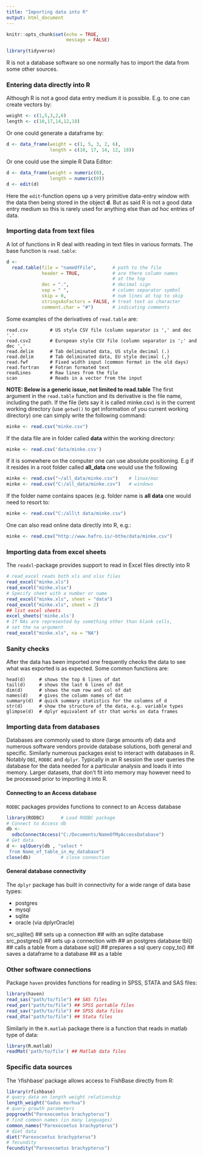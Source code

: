 ```yaml
---
title: "Importing data into R"
output: html_document
---
```


```r
knitr::opts_chunk$set(echo = TRUE, 
                      message = FALSE)
```

```r
library(tidyverse)
```

R is not a database software so one normally has to import the data from some other sources.

### Entering data directly into R

Although R is not a good data entry medium it is possible. E.g. to one can create vectors by:

```r
weight <- c(1,5,3,2,6)
length <- c(10,17,14,12,18)
```
Or one could generate a dataframe by:
```r
d <- data_frame(weight = c(1, 5, 3, 2, 6),
                length = c(10, 17, 14, 12, 18))
```

Or one could use the simple R Data Editor:
```r
d <- data_frame(weight = numeric(0),
                length = numeric(0))
d <- edit(d)
```

Here the `edit`-function opens up a very primitive data-entry window with the data then being stored in the object __d__. But as said R is not a good data entry medium so this is rarely used for anything else than _ad hoc_ entries of data.

### Importing data from text files

A lot of functions in R deal with reading in text files in various formats. The base function is `read.table`:
```r
d <-
  read.table(file = "nameOfFile",      # path to the file
             header = TRUE,            # are there column names
                                       # at the top
             dec = ".",                # decimal sign
             sep = " ",                # column separator symbol
             skip = 0,                 # num lines at top to skip
             stringsAsFactors = FALSE, # treat text as character
             comment.char = "#")       # indicating comments
```

Some examples of the derivatives of `read.table` are:
```
read.csv        # US style CSV file (column separator is ',' and dec '.'
read.csv2       # European style CSV file (column separator is ';' and dec ','
read.delim      # Tab deliminated data, US style decimal (.)
read.delim      # Tab deliminated data, EU style decimal (,)
read.fwf        # Fixed width input (common format in the old days)
read.fortran    # Fotran formated text
readLines       # Raw lines from the file
scan            # Reads in a vector from the input
```

__NOTE: Below is a generic issue, not limited to read.table__
The first argument in the `read.table` function and its derivative is the file name, including the path. If the file (lets say it is called minke.csv) is in the current working directory (use `getwd()` to get information of you current working directory) one can simply write the following command:
```r
minke <- read.csv("minke.csv")
```
If the data file are in folder called __data__ within the working directory:
```r
minke <- read.csv('data/minke.csv')
```
If it is somewhere on the computer one can use absolute positioning. E.g if it resides in a root folder called __all_data__ one would use the following
```r
minke <- read.csv("~/all_data/minke.csv")    # linux/mac
minke <- read.csv("C:/all_data/minke.csv")   # windows
```

If the folder name contains spaces (e.g. folder name is __all data__ one would need to resort to:
```r
minke <- read.csv("C:/all\t data/minke.csv")    
```
One can also read online data directly into R, e.g.:
```r
minke <- read.csv("http://www.hafro.is/~bthe/data/minke.csv")
```

### Importing data from excel sheets

The `readxl`-package provides support to read in Excel files directly into R
```r
# read_excel reads both xls and xlsx files
read_excel("minke.xls")
read_excel("minke.xlsx")
# Specify sheet with a number or name
read_excel("minke.xls", sheet = "data")
read_excel("minke.xls", sheet = 2)
## list excel sheets
excel_sheets('minke.xls')
# If NAs are represented by something other than blank cells,
# set the na argument
read_excel("minke.xls", na = "NA")
```

### Sanity checks

After the data has been imported one frequently checks the data to see what was exported is as expected. Some common functions are: 
```
head(d)     # shows the top 6 lines of dat
tail(d)     # shows the last 6 lines of dat
dim(d)      # shows the num row and col of dat
names(d)    # gives the column names of dat
summary(d)  # quick summary statistics for the columns of d
str(d)      # show the structure of the data, e.g. variable types
glimpse(d)  # dplyr equivalent of str that works on data frames
```

### Importing data from databases

Databases are commonly used to store (large amounts of) data and numerous software vendors provide database solutions, both general and specific. Similarly numerous packages exist to interact with databases in R. Notably `DBI`, `RODBC` and `dplyr`. Typically in an R session the user queries the database for the data needed for a particular analysis and loads it into memory. Larger datasets, that don't fit into memory may however need to be processed prior to importing it into R.

#### Connecting to an Access database

`RODBC` packages provides functions to connect to an Access database
```r
library(RODBC)      # Load RODBC package
# Connect to Access db
db <-
  odbcConnectAccess("C:/Documents/NameOfMyAccessDatabase")
# Get data
d <- sqlQuery(db , "select *
 from Name_of_table_in_my_database")
close(db)           # close connection
```

#### General database connectivity

The `dplyr` package has built in connectivity for a wide range of data base types:

* postgres
* mysql
* sqlite
* oracle (via dplyrOracle)

src_sqlite() ## sets up a connection
## with an sqlite database
src_postgres() ## sets up a connection with
## an postgres database
tbl() ## calls a table from a database
sql() ## prepares a sql query
copy_to() ## saves a dataframe to a database
## as a table

### Other software connections

Package `haven` provides functions for reading in SPSS, STATA and SAS files:

```r
library(haven)
read_sas("path/to/file") ## SAS files
read_por("path/to/file") ## SPSS portable files
read_sav("path/to/file") ## SPSS data files
read_dta("path/to/file") ## Stata files
```

Similarly in the `R.matlab` package there is a function that reads in matlab type of data:
```r
library(R.matlab)
readMat('path/to/file') ## Matlab data files
```

### Specific data sources

The ’rfishbase’ package allows access to FishBase directly from R:
```r
library(rfishbase)
# query data on length weight relationship
length_weight("Gadus morhua")
# query growth parameters
popgrowth("Parexocoetus brachypterus")
# find common names (in many languages)
common_names("Parexocoetus brachypterus")
# diet data
diet("Parexocoetus brachypterus")
# fecundity
fecundity("Parexocoetus brachypterus")
```
